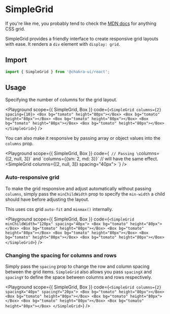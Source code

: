 

# SimpleGrid

If you're like me, you probably tend to check the
[MDN docs](https://developer.mozilla.org/en-US/docs/Web/CSS/CSS_Grid_Layout) for
anything CSS grid.

SimpleGrid provides a friendly interface to create responsive grid layouts with
ease. It renders a `div` element with `display: grid`.

## Import

```js
import { SimpleGrid } from '@chakra-ui/react';
```

## Usage

Specifying the number of columns for the grid layout.

<Playground
  scope={{ SimpleGrid, Box }}
  code={`
<SimpleGrid columns={2} spacing={10}>
  <Box bg="tomato" height="80px"></Box>
  <Box bg="tomato" height="80px"></Box>
  <Box bg="tomato" height="80px"></Box>
  <Box bg="tomato" height="80px"></Box>
  <Box bg="tomato" height="80px"></Box>
</SimpleGrid>
`}
/>

You can also make it responsive by passing array or object values into the
`columns` prop.

<Playground
  scope={{ SimpleGrid, Box }}
  code={`
// Passing \`columns={[2, null, 3]}\` and \`columns={{sm: 2, md: 3}}\`
// will have the same effect.
<SimpleGrid columns={[2, null, 3]} spacing="40px">
  <Box bg="tomato" height="80px"></Box>
  <Box bg="tomato" height="80px"></Box>
  <Box bg="tomato" height="80px"></Box>
  <Box bg="tomato" height="80px"></Box>
  <Box bg="tomato" height="80px"></Box>
</SimpleGrid>
`}
/>

### Auto-responsive grid

To make the grid responsive and adjust automatically without passing `columns`,
simply pass the `minChildWidth` prop to specify the `min-width` a child should
have before adjusting the layout.

This uses css grid `auto-fit` and `minmax()` internally.

<Playground
  scope={{ SimpleGrid, Box }}
  code={`
<SimpleGrid minChildWidth="120px" spacing="40px">
  <Box bg="tomato" height="80px"></Box>
  <Box bg="tomato" height="80px"></Box>
  <Box bg="tomato" height="80px"></Box>
  <Box bg="tomato" height="80px"></Box>
  <Box bg="tomato" height="80px"></Box>
  <Box bg="tomato" height="80px"></Box>
</SimpleGrid>
`}
/>

### Changing the spacing for columns and rows

Simply pass the `spacing` prop to change the row and column spacing between the
grid items. `SimpleGrid` also allows you pass `spacingX` and `spacingY` to
define the space between columns and rows respectively.

<Playground
  scope={{ SimpleGrid, Box }}
  code={`
<SimpleGrid columns={2} spacingX="40px" spacingY="20px">
  <Box bg="tomato" height="80px"></Box>
  <Box bg="tomato" height="80px"></Box>
  <Box bg="tomato" height="80px"></Box>
  <Box bg="tomato" height="80px"></Box>
  <Box bg="tomato" height="80px"></Box>
</SimpleGrid>
`}
/>
